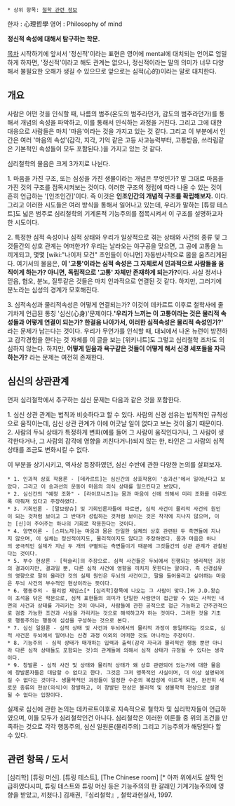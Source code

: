  * 상위 항목: [[철학 관련 정보]]

한자 : 心理哲學
영어 : Philosophy of mind

'''정신적 속성에 대해서 탐구하는 학문.'''

[[목차]]
시작하기에 앞서서 '정신적'이라는 표현은 영어에 mental에 대치되는 언어로 엄밀하게 하자면, '정신적'이라고 해도 관계는 없으나, 정신적이라는 말의 의미가 너무 다양해서 불필요한 오해가 생길 수 있으므로 앞으로는 심적(心的)이라는 말로 대치한다.

== 개요 ==
사람은 어떤 것을 인식할 때, 나름의 범주(온도의 범주라던가, 감도의 범주라던가)를 통해서 개념의 속성을 파악하고, 이를 통해서 인식하는 과정을 거친다. 그리고 그에 대한 대응으로 사람들은 마치 '마음'이라는 것을 가지고 있는 것 같다. 그리고 이 부분에서 인간은 여러 '마음의 속성'(감각, 지각, 기억 같은 고등 사고능력부터, 고통받음, 쓰라림같은 기본적인 속성들이 모두 포함된다.)을 가지고 있는 것 같다.

심리철학의 물음은 크게 3가지로 나뉜다.

1. 마음을 가진 구조, 또는 심성을 가진 생물이라는 개념은 무엇인가?
말 그대로 마음을 가진 것의 구조를 접목시켜보는 것이다. 이러한 구조의 정립에 따라 나올 수 있는 것이 흔히 언급하는 '[인조인간]'이다. 즉 이것은 '''인조인간의 개념적 구조를 확립해보자.''' 이다. 그리고 이러한 시도들은 여러 방식을 통해서 일어나고 있는데, 우리가 말하는 [튜링 테스트]도 넓은 범주로 심리철학의 기계론적 기능주의를 접목시켜서 이 구조를 설명하고자 한 시도이다.

2. 특정한 심적 속성이나 심적 상태와 우리가 일상적으로 겪는 상태와 사건의 종류 및 그것들간의 상호 관계는 어떠한가? 
우리는 날라오는 야구공을 맞으면, 그 공에 고통을 느끼게되고, 몇몇 [wiki:"나이저 모건" 초인들이 아니면] 자동반사적으로 몸을 움츠리게된다. 여기서의 물음은, '''이 '고통'이라는 심적 속성은 그 자체로서 인과적으로 사람들을 움직이게 하는가? 아니면, 독립적으로 '고통' 자체만 존재하게 되는가?'''이다. 사실 정서나 믿음, 혐오, 분노, 질투같은 것들은 마치 인과적으로 연결된 것 같다. 하지만, 그러기에 분노라는 심성의 경계가 모호해진다.  

3. 심적속성과 물리적속성은 어떻게 연결되는가?
이것이 데카르트 이후로 철학사에 줄기차게 언급된 통칭 '심신(心身)'문제이다.''' '우리가 느끼는 이 고통이라는 것은 물리적 속성들과 어떻게 연결이 되는가? 한걸음 나아가서, 이러한 심적속성은 물리적 속성인가?' ''' 라는 문제가 남는다는 것이다. 우리가 무언가를 인식할 때, 대뇌에서 나온 뉴런이 방전하고 감각경험을 한다는 것 자체를 이 글을 보는 [위키니트]도 그렇고 심리철학 조차도 의심하지 않는다. 하지만, '''어떻게 믿음과 욕구같은 것들이 어떻게 해서 신경 세포들을 자극하는가?''' 라는 문제는 여전히 존재한다. 

== 심신의 상관관계 == 
먼저 심리철학에서 추구하는 심신 문제는 다음과 같은 것을 포함한다.  

1. 심신 상관 관계는 법칙과 비슷하다고 할 수 있다. 사람의 신경 섬유는 법칙적인 규칙성으로 움직이는데, 심신 상관 관계가 이에 어긋날 일이 없다고 보는 것이 옳기 때문이다. 
2. 사람의 두뇌 상태가 특정하게 변화(예를 들어 그 사람이 움직인다거나, 그 사람이 생각한다거나, 그 사람의 감각에 영향을 끼친다거나)되지 않는 한, 타인은 그 사람의 심적 상태를 조금도 변화시킬 수 없다.

이 부분을 상기시키고, 역사상 등장하였던, 심신 수반에 관한 다양한 논의를 살펴보자.

 * 1. 인과적 상호 작용론 - [데카르트]는 심신간의 상호작용이 '송과선'에서 일어난다고 보았다. 그리고 이 송과선의 운동이 마음의 의식 상태를 일으킨다고 보았다,
 * 2. 심신간의 "예정 조화" - [라이프니츠]는 몸과 마음이 신에 의해서 미리 조화를 이루도록 마춰져 있다고 주장하였다. 
 * 3. 기회인론 - [말브랑슈] 및 기회인론자들에 따르면, 심적 사건이 물리적 사건의 원인이 되는 것처럼 보이고 그 반대가 성립하는 것처럼 보이는 것은 착각에 지나지 않으며, 이는 [신]이 주어주는 하나의 기회로 작용한다는 것이다.
 * 4. 양면이론 - [스피노자]는 마음과 몸은 단일한 실체의 상호 관련된 두 측면들에 지나지 않으며, 이 실체는 정신적이지도, 물리적이지도 않다고 주장하였다. 몸과 마음은 하나의 궁극적인 실체가 지닌 두 개의 구별되는 측면들이기 때문에 그것들간의 상관 관계가 관찰된다는 것이다. 
 * 5. 부수 현상론 - [헉슬리]의 주장으로. 심적 사건들은 두뇌에서 진행되는 생리적인 과정의 결과이지만, 결과일 뿐, 다른 심적 사건에 영향을 끼치지 못한다는 말이다. 즉 신경섬유의 영향으로 팔이 올라간 것의 실제 원인은 두뇌의 사건이고, 팔을 들어올리고 싶어하는 마음은 두뇌 사건의 부수적인 현상이라는 뜻이다.
 * 6. 행동주의 - 윌리엄 제임스[* [심리학]항목에 나오는 그 사람이 맞다.]와 J.D.왓슨이 초석을 닦은 학문으로, 심적 표현들의 의미가 단일한 사람만이 접근할 수 있는 사적인 내면의 사건과 상태를 가리키는 것이 아니라, 사람들에 관한 공적으로 접근 가능하고 간주관적으로 검증 가능한 조건과 사실을 가리키는 것으로 해석하고자 하는 것이다. 그러한 것을 기초로 행동주의는 행동이 심성을 구성하는 것으로 본다. 
 * 7. 심신 일원론 - 심적 상태 및 사건과 두뇌에서의 물리적 과정이 동일하다는 것으로, 심적 사건은 두뇌에서 일어나는 신경 과정 이외의 어떠한 것도 아니라는 주장이다. 
 * 8. 기능주의 - 심적 상태가 매개하는 입력과 출력(감각 자극과 물리적인 행동 뿐만 아니라 다른 심적 상태들도 포함되는 것)의 관계들에 의해서 심적 상태가 규정될 수 있다는 생각이다.
 * 9. 창발론 - 심적 사건 및 상태와 물리적 상태가 왜 상호 관련되어 있는가에 대한 물음에 창발론자들은 대답할 수 없다고 한다. 그것은 그저 맹목적인 사실이며, 더 이상 설명되어질 수 없다는 것이다. 생물학적인 과정들이 일정한 수준의 복잡성에 이르게 되면, 완전히 새로운 종류의 현상(의식)이 창발하고, 이 창발된 현상은 물리적 및 생물학적 현상으로 설명될 수 없다는 입장이다. 
 

실제로 심신에 관한 논의는 데카르트이후로 지속적으로 철학자 및 심리학자들이 언급하였으며, 이들 모두가 심리철학인건 아니다. 심리철학은 이러한 이론들 중 위의 조건을 만족하는 것으로 각각 행동주의, 심신 일원론(물리주의) 그리고 기능주의가 해당된다 할 수 있다.

== 관련 항목 / 도서 ==
[심리학]
[튜링 머신]. [튜링 테스트], [The Chinese room] [* 아까 위에서도 살짝 언급하였다시피, 튜링 테스트와 튜링 머신 등은 기능주의의 한 갈래인 기계기능주의에 영향을 받았고, 끼쳤다.]
김재권,『심리철학』, 철학과현실사, 1997.
